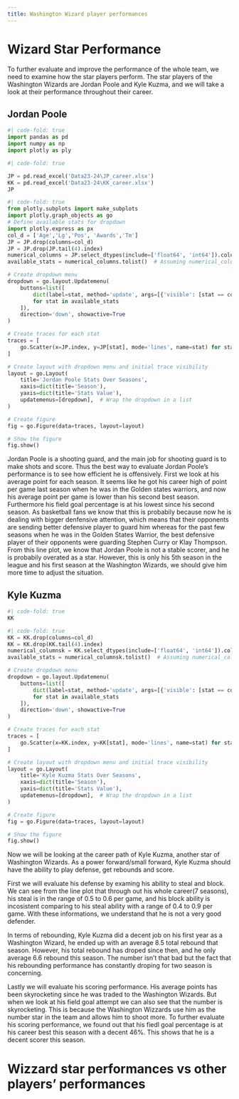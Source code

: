 ```yaml
---
title: Washington Wizard player performances
---
```


# Wizard Star Performance

To further evaluate and improve the performance of the whole team, we need to examine how the star players perform. The star players of the Washington Wizards are Jordan Poole and Kyle Kuzma, and we will take a look at their performance throughout their career.

## Jordan Poole

```python
#| code-fold: true
import pandas as pd
import numpy as np
import plotly as ply
```

```python
#| code-fold: true

JP = pd.read_excel('Data23-24\JP_career.xlsx')
KK = pd.read_excel('Data23-24\KK_career.xlsx')
JP


```

```python
#| code-fold: true
from plotly.subplots import make_subplots
import plotly.graph_objects as go
# Define available stats for dropdown
import plotly.express as px
col_d = ['Age','Lg','Pos', 'Awards','Tm']
JP = JP.drop(columns=col_d)
JP = JP.drop(JP.tail(4).index)
numerical_columns = JP.select_dtypes(include=['float64', 'int64']).columns
available_stats = numerical_columns.tolist()  # Assuming numerical_columns is a pandas Index or Series

# Create dropdown menu
dropdown = go.layout.Updatemenu(
    buttons=list([
        dict(label=stat, method='update', args=[{'visible': [stat == col for col in numerical_columns]}])
        for stat in available_stats
    ]),
    direction='down', showactive=True
)

# Create traces for each stat
traces = [
    go.Scatter(x=JP.index, y=JP[stat], mode='lines', name=stat) for stat in available_stats
]

# Create layout with dropdown menu and initial trace visibility
layout = go.Layout(
    title='Jordan Poole Stats Over Seasons',
    xaxis=dict(title='Season'),
    yaxis=dict(title='Stats Value'),
    updatemenus=[dropdown],  # Wrap the dropdown in a list
)

# Create figure
fig = go.Figure(data=traces, layout=layout)

# Show the figure
fig.show()
```

Jordan Poole is a shooting guard, and the main job for shooting guard is to make shots and score. Thus the best way to evaluate Jordan Poole's performance is to see how efficient he is offensively. First we look at his average point for each season. It seems like he got his career high of point per game last season when he was in the Golden states warriors, and now his average point per game is lower than his second best season. Furthermore his field goal percentage is at his lowest since his second season. As basketball fans we know that this is probabily because now he is dealing with bigger denfensive attention, which means that their opponents are sending better defensive player to guard him whereas for the past few seasons when he was in the Golden States Warrior, the best defensive player of their opponents were guarding Stephen Curry or Klay Thompson. From this line plot, we know that Jordan Poole is not a stable scorer, and he is probabily overated as a star. However, this is only his 5th season in the league and his first season at the Washington Wizards, we should give him more time to adjust the situation. 


## Kyle Kuzma
 
```python
#| code-fold: true
KK 

```
```python
#| code-fold: true
KK = KK.drop(columns=col_d)
KK = KK.drop(KK.tail(4).index)
numerical_columnsk = KK.select_dtypes(include=['float64', 'int64']).columns
available_stats = numerical_columnsk.tolist()  # Assuming numerical_columns is a pandas Index or Series

# Create dropdown menu
dropdown = go.layout.Updatemenu(
    buttons=list([
        dict(label=stat, method='update', args=[{'visible': [stat == col for col in numerical_columnsk]}])
        for stat in available_stats
    ]),
    direction='down', showactive=True
)

# Create traces for each stat
traces = [
    go.Scatter(x=KK.index, y=KK[stat], mode='lines', name=stat) for stat in available_stats
]

# Create layout with dropdown menu and initial trace visibility
layout = go.Layout(
    title='Kyle Kuzma Stats Over Seasons',
    xaxis=dict(title='Season'),
    yaxis=dict(title='Stats Value'),
    updatemenus=[dropdown],  # Wrap the dropdown in a list
)

# Create figure
fig = go.Figure(data=traces, layout=layout)

# Show the figure
fig.show()
```

Now we will be looking at the career path of Kyle Kuzma, another star of Washington Wizards. As a power forward/small forward, Kyle Kuzma should have the ability to play defense, get rebounds and score. 

First we will evaluate his defense by examing his ability to steal and block. We can see from the line plot that through out his whole career(7 seasons), his steal is in the range of 0.5 to 0.6 per game, and his block ability is incosistent comparing to his steal ability with a range of 0.4 to 0.9 per game. With these informations, we understand that he is not a very good defender. 

In terms of rebounding, Kyle Kuzma did a decent job on his first year as a Washington Wizard, he ended up with an average 8.5 total rebound that season. However, his total rebound has droped since then, and he only average 6.6 rebound this season. The number isn't that bad but the fact that his rebounding performance has constantly droping for two season is concerning. 

Lastly we will evaluate his scoring performance. His average points has been skyrocketing since he was traded to the Washington Wizards. But when we look at his field goal attempt we can also see that the number is skyrocketing. This is because the Washington Wizzards use him as the number star in the team and allows him to shoot more. To further evaluate his scoring performance, we found out that his fiedl goal percentage is at his career best this season with a decent 46%. This shows that he is a decent scorer this season. 

# Wizzard star performances vs other players' performances

